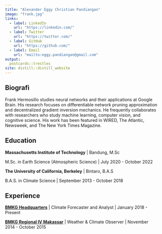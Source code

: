 ```yaml
---
title: "Alexander Eggy Christian Pandiangan"
image: "frank.jpg"
links:
  - label: LinkedIn
    url: "https://linkedin.com/"
  - label: Twitter
    url: "https://twitter.com/"
  - label: GitHub
    url: "https://github.com/"
  - label: Email
    url: "mailto:eggy.pandiangan@gmail.com"
output:
  postcards::trestles
site: distill::distill_website
---
```

 
## Biografi

Frank Hermosillo studies neural networks and their applications at Google 
Brain. His research focuses on differentiable network pruning approximation and 
decentralized gradient inversion mechanics. He frequently collaborates with 
researchers who study machine learning, computer vision, and cognitive science.
His work has been featured in WIRED, The Atlantic, Newsweek, and The New York 
Times Magazine.



## Education

**Massachusetts Institute of Technology** | Bandung, M.Sc

M.Sc. in Earth Science (Atmospheric Science) | July 2020 - October 2022

**The University of California, Berkeley** | Bintaro, B.A.S

B.A.S. in Climate Science | September 2013 - October 2018



## Experience

[**BMKG Headquarters**](https://bmkg.go.id) | Climate Forecaster and Analyst | January 2018 - Present

[**BMKG Regional IV Makassar**](https://bbmkg4.com/) | Weather & Climate Observer | November 2014 - October 2015
